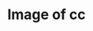---
title: Image of cc
image: imgs/4-2023.jpeg
imagealt: Image of cc
description: This is just a test post
filter: ["2023"]
---
